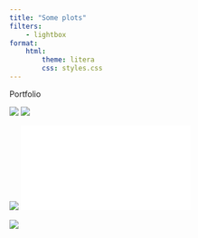 ```yaml
---
title: "Some plots"
filters:
    - lightbox
format:
    html:
        theme: litera
        css: styles.css
---
```


Portfolio

::: gallery

::: column-page

![](src/images/all_the_things.jpeg){style="column-span: none;" group="my-gallery"}
![](src/images/bl_clusters.png){style="column-span: none;" group="my-gallery"}
:::

::: column-page
![](src/images/cell_states.jpg){style="column-span: none;" group="my-gallery"}
![](src/images/estim_r.pdf){style="column-span: none;" group="my-gallery"}
:::

::: column-page
![](src/images/lcr-modules.png){style="column-span: none;" group="my-gallery"}
:::

:::